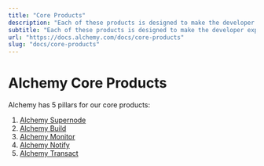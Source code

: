 ```yaml
---
title: "Core Products"
description: "Each of these products is designed to make the developer experience as seamless as possible."
subtitle: "Each of these products is designed to make the developer experience as seamless as possible."
url: "https://docs.alchemy.com/docs/core-products"
slug: "docs/core-products"
---
```


# Alchemy Core Products

Alchemy has 5 pillars for our core products:

1. [Alchemy Supernode](/docs/alchemy-supernode)
2. [Alchemy Build](/docs/alchemy-build)
3. [Alchemy Monitor](/docs/alchemy-monitor)
4. [Alchemy Notify](/docs/alchemy-notify)
5. [Alchemy Transact](/docs/alchemy-transact)
